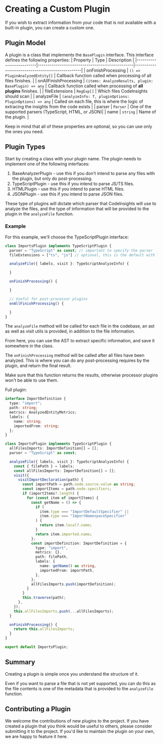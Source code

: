 # Creating a Custom Plugin

If you wish to extract information from your code that is not available with a built-in plugin, you can create a custom one.

## Plugin Model

A plugin is a class that implements the `BasePlugin` interface. This interface defines the following properties:
| Property                 | Type                                            | Description                                      |
|--------------------------|-------------------------------------------------|--------------------------------------------------|
| onFinishProcessing       | `() => PluginAnalyzedEntity[]`                  | Callback function called when processing of all files finishes. |
| onAllFinishProcessing    | `(items: AnalyzeResults, plugin: BasePlugin) => any` | Callback function called when processing of **all plugins** finishes.  |
| fileExtensions           | `RegExp[]`                                      | Which files CodeInsights should scan |
| analyzeFile              | `(analyzeInfo: T, pluginOptions: PluginOptions) => any` | Called on each file, this is where the logic of extracing the insights from the code exists |
| parser                   | `Parser`                                        | One of the supported parsers (TypeScript, HTML, or JSON)|
| name                     | `string`                                        | Name of the plugin. |

Keep in mind that all of these properties are optional, so you can use only the ones you need.

## Plugin Types

Start by creating a class with your plugin name. The plugin needs to implement one of the following interfaces:

1. BaseAnalyzerPlugin - use this if you don't intend to parse any files with the plugin, but only do post-processing.
2. TypeScriptPlugin - use this if you intend to parse JS/TS files.
3. HTMLPlugin - use this if you intend to parse HTML files.
4. JSONPlugin - use this if you intend to parse JSON files.

These type of plugins will dictate which parser that CodeInsights will use to analyze the files, and the type of information that will be provided to the plugin in the `analyzeFile` function.

### Example

For this example, we'll choose the TypeScriptPlugin interface:

```typescript
class ImportsPlugin implements TypeScriptPlugin {
  parser = "TypeScript" as const; // important to specify the parser
  fileExtensions = ["ts", "js"] // optional, this is the default with TypeScriptPlugin

  analyzeFile({ labels, visit }: TypeScriptAnalyzeInfo) {

  }

  onFinishProcessing() {

  }

  // Useful for post-processor plugins
  onAllFinishProcessing() {

  }
}
```

The `analyzeFile` method will be called for each file in the codebase, an ast as well as visit utils is provided, in addition to the file information.

From here, you can use the AST to extract specific information, and save it somewhere in the class.

The `onFinishProcessing` method will be called after all files have been analyzed. This is where you can do any post-processing requires by the plugin, and return the final result.

Make sure that this function returns the results, otherwise processor plugins won't be able to use them.

Full plugin:

```typescript
interface ImportDefinition {
  type: "import";
  path: string;
  metrics: AnalyzedEntityMetrics;
  labels: {
    name: string;
    importedFrom: string;
  };
}

class ImportsPlugin implements TypeScriptPlugin {
  allFilesImports: ImportDefinition[] = [];
  parser = "TypeScript" as const;

  analyzeFile({ labels, visit }: TypeScriptAnalyzeInfo) {
    const { filePath } = labels;
    const allFilesImports: ImportDefinition[] = [];
    visit({
      visitImportDeclaration(path) {
        const importPath = path.node.source.value as string;
        const importItems = path.node.specifiers;
        if (importItems?.length) {
          for (const item of importItems) {
            const getName = () => {
              if (
                item.type === "ImportDefaultSpecifier" ||
                item.type === "ImportNamespaceSpecifier"
              ) {
                return item.local?.name;
              }
              return item.imported.name;
            };
            const importDefinition: ImportDefinition = {
              type: "import",
              metrics: {},
              path: filePath,
              labels: {
                name: getName() as string,
                importedFrom: importPath,
              },
            };
            allFilesImports.push(importDefinition);
          }
        }
        this.traverse(path);
      },
    });
    this.allFilesImports.push(...allFilesImports);
  }

  onFinishProcessing() {
    return this.allFilesImports;
  }
}

export default ImportsPlugin;
```

## Summary

Creating a plugin is simple once you understand the structure of it.

Even if you want to parse a file that is not yet supported, you can do this as the file contents is one of the metadata that is provided to the `analyzeFile` function.

## Contributing a Plugin

We welcome the contributions of new plugins to the project. If you have created a plugin that you think would be useful to others, please consider submitting it to the project. If you'd like to maintain the plugin on your own, we are happy to feature it here.
